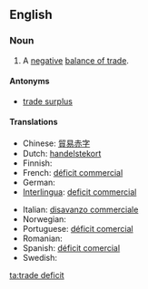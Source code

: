 ==English==

===Noun===
{{en-noun|sg=[[trade]] [[deficit]]}}

# {{economics}} A [[negative]] [[balance of trade]].

====Antonyms====
* [[trade surplus]]

====Translations====
{{trans-top|negative balance of trade}}
* Chinese: [[貿易赤字]]
* Dutch: [[handelstekort]] {{n}}
* Finnish: {{t-|fi|kauppavaje}}
* French: [[déficit commercial]] {{m}}
* German: {{t-|de|Handelsdefizit|n}}
* [[Interlingua]]: [[deficit commercial]]
{{trans-mid}}
* Italian: [[disavanzo commerciale]]
* Norwegian: {{t-|no|handelsunderskudd|n}}
* Portuguese: [[déficit comercial]]
* Romanian: {{t-|ro|deficit comercial|n}}
* Spanish: [[déficit comercial]] {{m}}
* Swedish: {{t-|sv|handelsunderskott}}
{{trans-bottom}}

[[ta:trade deficit]]